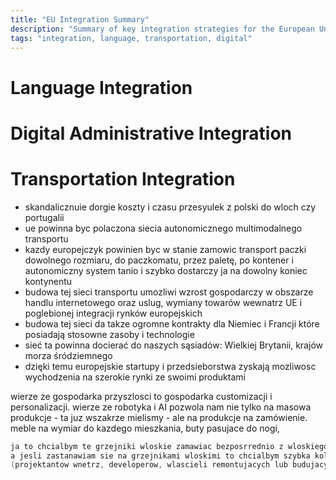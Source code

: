 ```yaml
---
title: "EU Integration Summary"
description: "Summary of key integration strategies for the European Union"
tags: "integration, language, transportation, digital"
---
```


# Language Integration

# Digital Administrative Integration

# Transportation Integration

* skandalicznuie dorgie koszty i czasu przesyulek z polski do wloch czy portugalii
* ue powinna byc polaczona siecia autonomicznego multimodalnego transportu 
* kazdy europejczyk powinien byc w stanie zamowic transport paczki dowolnego rozmiaru, do paczkomatu, przez paletę, po kontener i autonomiczny system tanio i szybko dostarczy ja na dowolny koniec kontynentu
* budowa tej sieci transportu umozliwi wzrost gospodarczy w obszarze handlu internetowego oraz uslug, wymiany towarów wewnatrz UE i poglebionej integracji rynków europejskich
* budowa tej sieci da takze ogromne kontrakty dla Niemiec i Francji które posiadają stosowne zasoby i technologie
* sieć ta powinna docierać do naszych sąsiadów: Wielkiej Brytanii, krajów morza śródziemnego
* dzięki temu europejskie startupy i przedsieborstwa zyskają mozliwosc wychodzenia na szerokie rynki ze swoimi produktami

wierze ze gospodarka przyszlosci to gospodarka customizacji i personalizacji.
wierze ze robotyka i AI pozwola nam nie tylko na masowa produkcje - ta juz wszakrze mielismy - ale na produkcje na zamówienie.
meble na wymiar do kazdego mieszkania, buty pasujace do nogi, 

``` as consument
ja to chcialbym te grzejniki wloskie zamawiac bezposrrednio z wloskiego sklepu internetowego u producenta, na zamoiwienie, za pomoca kreatora online, ktory zmienia kolor, wielkosc, ksztalt, materialy itd.
a jesli zastanawiam sie na grzejnikami wloskimi to chcialbym szybka koleja nocnym pociagiem pojechac do wloch i obejrzec je bezposrednio w hali taargowej gdzie wloscy produceci wystawiaja swoje produkty dla gosci z calej europy
(projektantow wnetrz, developerow, wlascieli remontujacych lub budujacych zajraznych aerchuektura wnetrz ktorrzy przykechali szybla koleja z calej europy i nie tylko do calorocznej hali wystawiwenniczje wloskiego designu i produktow poogladac ich towary.)
```
